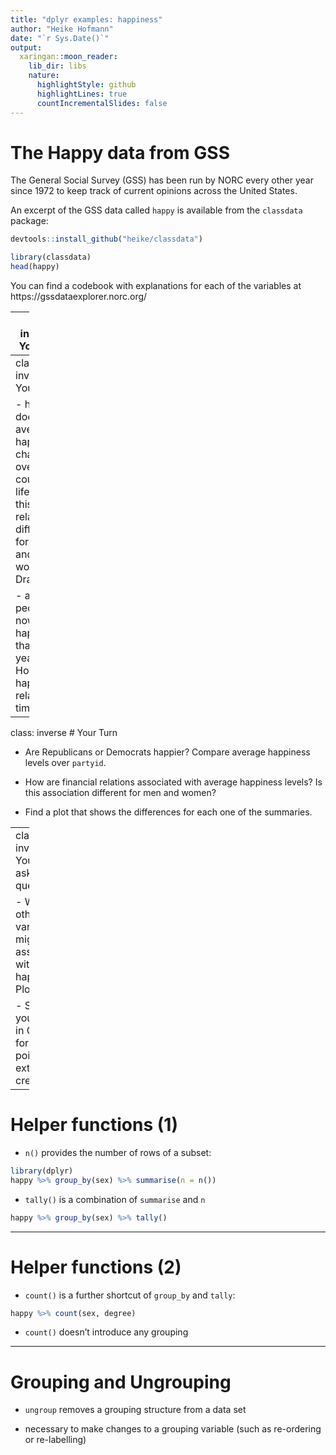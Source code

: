 ```yaml
---
title: "dplyr examples: happiness"
author: "Heike Hofmann"
date: "`r Sys.Date()`"
output:
  xaringan::moon_reader:
    lib_dir: libs
    nature:
      highlightStyle: github
      highlightLines: true
      countIncrementalSlides: false
---
```


# The Happy data from GSS

The General Social Survey (GSS) has been run by NORC every other year since 1972 to keep track of current opinions across the United States. 

An excerpt of the GSS data called `happy` is available from the `classdata` package:

```r
devtools::install_github("heike/classdata")
```

```r
library(classdata)
head(happy)
```

You can find a codebook with explanations for each of the variables at https://gssdataexplorer.norc.org/

---
class: inverse
# Your Turn

Load the `happy` data from the `classdata` package.

- how many variables, how many observations does the data have? What do the variables mean? 

- Plot the variable `happy`. Introduce a new variable `nhappy` that has values 1 for `not too happy`, 2 for `pretty happy`, 3 for `very happy` and `NA` for missing values. There are multiple ways to get to that. Avoid `for` loops.

- Based on the newly introduced numeric scores, what is the average happiness of respondents?

---
class: inverse
# Your turn

- how does average happiness change over the course of a life time? Is this relationship different for men and women? Draw plots.

- are people now happier than ten years ago? How is happiness related to time?

---
class: inverse
# Your Turn

- Are Republicans or Democrats happier? Compare average happiness levels over `partyid`.

- How are financial relations associated with average happiness levels? Is this association different for men and women?

- Find a plot that shows the differences for each one of the summaries.

---
class: inverse
# Your turn: asking questions 


- What other variable(s) might be associated with happiness? Plot it.

- Submit your code in Canvas for one point of extra credit.

---

# Helper functions (1)

- `n()` provides the number of rows of a subset:
```r
library(dplyr)
happy %>% group_by(sex) %>% summarise(n = n())
```

- `tally()` is a combination of `summarise` and `n`
```r
happy %>% group_by(sex) %>% tally()
```

---

# Helper functions (2)

- `count()` is a further shortcut of `group_by` and `tally`:

```r
happy %>% count(sex, degree)
```

- `count()` doesn't introduce any grouping


---

# Grouping and Ungrouping

- `ungroup` removes a grouping structure from a data set

- necessary to make changes to a grouping variable (such as re-ordering or re-labelling) 


